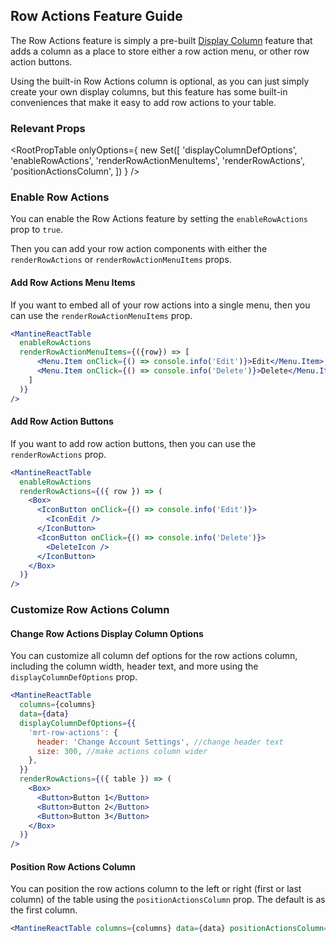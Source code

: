 
<Head>
  <title>Row Actions Feature Guide - Mantine React Table Docs</title>
  <meta
    name="description"
    content="How to add row action buttons to each row in Mantine React Table"
  />
</Head>

## Row Actions Feature Guide

The Row Actions feature is simply a pre-built [Display Column](/docs/guides/display-columns) feature that adds a column as a place to store either a row action menu, or other row action buttons.

Using the built-in Row Actions column is optional, as you can just simply create your own display columns, but this feature has some built-in conveniences that make it easy to add row actions to your table.

### Relevant Props

<RootPropTable
  onlyOptions={
    new Set([
      'displayColumnDefOptions',
      'enableRowActions',
      'renderRowActionMenuItems',
      'renderRowActions',
      'positionActionsColumn',
    ])
  }
/>

### Enable Row Actions

You can enable the Row Actions feature by setting the `enableRowActions` prop to `true`.

Then you can add your row action components with either the `renderRowActions` or `renderRowActionMenuItems` props.

#### Add Row Actions Menu Items

If you want to embed all of your row actions into a single menu, then you can use the `renderRowActionMenuItems` prop.

```jsx
<MantineReactTable
  enableRowActions
  renderRowActionMenuItems={({row}) => [
      <Menu.Item onClick={() => console.info('Edit')}>Edit</Menu.Item>,
      <Menu.Item onClick={() => console.info('Delete')}>Delete</Menu.Item>
    ]
  )}
/>
```

#### Add Row Action Buttons

If you want to add row action buttons, then you can use the `renderRowActions` prop.

```jsx
<MantineReactTable
  enableRowActions
  renderRowActions={({ row }) => (
    <Box>
      <IconButton onClick={() => console.info('Edit')}>
        <IconEdit />
      </IconButton>
      <IconButton onClick={() => console.info('Delete')}>
        <DeleteIcon />
      </IconButton>
    </Box>
  )}
/>
```

### Customize Row Actions Column

#### Change Row Actions Display Column Options

You can customize all column def options for the row actions column, including the column width, header text, and more using the `displayColumnDefOptions` prop.

```jsx
<MantineReactTable
  columns={columns}
  data={data}
  displayColumnDefOptions={{
    'mrt-row-actions': {
      header: 'Change Account Settings', //change header text
      size: 300, //make actions column wider
    },
  }}
  renderRowActions={({ table }) => (
    <Box>
      <Button>Button 1</Button>
      <Button>Button 2</Button>
      <Button>Button 3</Button>
    </Box>
  )}
/>
```

#### Position Row Actions Column

You can position the row actions column to the left or right (first or last column) of the table using the `positionActionsColumn` prop. The default is as the first column.

```jsx
<MantineReactTable columns={columns} data={data} positionActionsColumn="last" />
```
